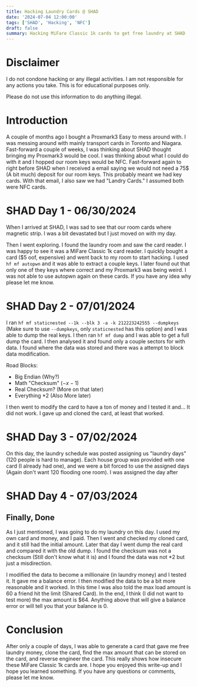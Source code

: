 ```yaml
---
title: Hacking Laundry Cards @ SHAD
date: '2024-07-04 12:00:00'
tags: ['SHAD', 'Hacking', 'NFC']
draft: false
summary: Hacking MiFare Classic 1k cards to get free laundry at SHAD
---
```

# Disclaimer

I do not condone hacking or any illegal activities. I am not responsible for any actions you take. This is for educational purposes only.

Please do not use this information to do anything illegal.

# Introduction

A couple of months ago I bought a Proxmark3 Easy to mess around with. I was messing around with mainly transport cards in Toronto and Niagara. Fast-forward a couple of weeks, I was thinking about SHAD thought bringing my Proxmark3 would be cool. I was thinking about what I could do with it and I hopped our room keys would be NFC. Fast-forward again to right before SHAD when I received a email saying we would not need a 75$ (A bit much) deposit for our room keys. This probably meant we had key cards. With that email, I also saw we had "Landry Cards." I assumed both were NFC cards.

# SHAD Day 1 - 06/30/2024

When I arrived at SHAD, I was sad to see that our room cards where magnetic strip. I was a bit devastated but I just moved on with my day.

Then I went exploring. I found the laundry room and saw the card reader. I was happy to see it was a MiFare Classic 1k card reader. I quickly bought a card ($5 oof, expensive) and went back to my room to start hacking. I used `hf mf autopwn` and it was able to extract a couple keys. I later found out that only one of they keys where correct and my Proxmark3 was being weird. I was not able to use autopwn again on these cards. If you have any idea why please let me know.

# SHAD Day 2 - 07/01/2024

I ran `hf mf staticnested --1k --blk 3 -a -k 212223242555 --dumpkeys` (Make sure to use `--dumpkeys`, only `staticnested` has this option) and I was able to dump the real keys. I then ran `hf mf dump` and I was able to get a full dump the card. I then analysed it and found only a couple sectors for with data. I found where the data was stored and there was a attempt to block data modification.

Road Blocks:

- Big Endian (Why?)
- Math "Checksum" ($-x-1$)
- Real Checksum? (More on that later)
- Everything $*2$ (Also More later)

I then went to modify the card to have a ton of money and I tested it and... It did not work. I gave up and cloned the card, at least that worked.

# SHAD Day 3 - 07/02/2024

On this day, the laundry schedule was posted assigning us "laundry days" (120 people is hard to manage). Each house group was provided with one card (I already had one), and we were a bit forced to use the assigned days (Again don't want 120 flooding one room). I was assigned the day after

# SHAD Day 4 - 07/03/2024

## Finally, Done

As I just mentioned, I was going to do my laundry on this day. I used my own card and money, and I paid. Then I went and checked my cloned card, and it still had the initial amount. Later that day I went dump the real card and compared it with the old dump. I found the checksum was not a checksum (Still don't know what it is) and I found the data was not $*2$ but just a misdirection.

I modified the data to become a millionaire (in laundry money) and I tested it. It gave me a balance error. I then modified the data to be a bit more reasonable and it worked. In this time I was also told the max load amount is 60 a friend hit the limit (Shared Card). In the end, I think (I did not want to test more) the max amount is $64. Anything above that will give a balance error or will tell you that your balance is 0.

# Conclusion

After only a couple of days, I was able to generate a card that gave me free laundry money, clone the card, find the max amount that can be stored on the card, and reverse engineer the card. This really shows how insecure these MiFare Classic 1k cards are. I hope you enjoyed this write-up and I hope you learned something. If you have any questions or comments, please let me know.
